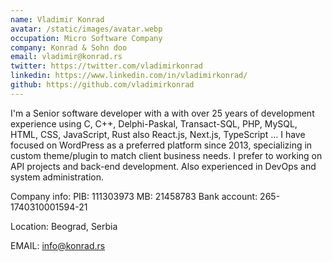 ```yaml
---
name: Vladimir Konrad
avatar: /static/images/avatar.webp
occupation: Micro Software Company
company: Konrad & Sohn doo
email: vladimir@konrad.rs
twitter: https://twitter.com/vladimirkonrad
linkedin: https://www.linkedin.com/in/vladimirkonrad/
github: https://github.com/vladimirkonrad
---
```


I'm a Senior software developer with a with over 25 years of development experience using C, C++, Delphi-Paskal, Transact-SQL, PHP, MySQL, HTML, CSS, JavaScript, Rust also React.js, Next.js, TypeScript ... 
I have focused on WordPress as a preferred platform since 2013, specializing in custom theme/plugin to match client business needs. 
I prefer to working on API projects and back-end development.
Also experienced in DevOps and system administration.

 Company info: PIB: 111303973 MB: 21458783 Bank account: 265-1740310001594-21
 
Location:  Beograd, Serbia

EMAIL: info@konrad.rs



